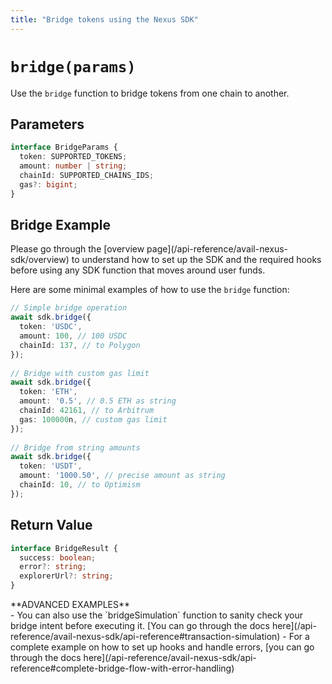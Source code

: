 ```yaml
---
title: "Bridge tokens using the Nexus SDK"
---
```



# `bridge(params)`

Use the `bridge` function to bridge tokens from one chain to another.

## Parameters

```typescript showLineNumbers filename="Typescript"
interface BridgeParams {
  token: SUPPORTED_TOKENS;
  amount: number | string;
  chainId: SUPPORTED_CHAINS_IDS;
  gas?: bigint;
}
```

## Bridge Example

<Callout type="warning">
Please go through the [overview page](/api-reference/avail-nexus-sdk/overview) to understand how to set up the SDK and the required hooks before using any SDK function that moves around user funds.
</Callout>

Here are some minimal examples of how to use the `bridge` function:

```typescript showLineNumbers filename="Typescript"
// Simple bridge operation
await sdk.bridge({
  token: 'USDC',
  amount: 100, // 100 USDC
  chainId: 137, // to Polygon
});
 
// Bridge with custom gas limit
await sdk.bridge({
  token: 'ETH',
  amount: '0.5', // 0.5 ETH as string
  chainId: 42161, // to Arbitrum
  gas: 100000n, // custom gas limit
});
 
// Bridge from string amounts
await sdk.bridge({
  token: 'USDT',
  amount: '1000.50', // precise amount as string
  chainId: 10, // to Optimism
});
```

## Return Value

```typescript showLineNumbers filename="Typescript"
interface BridgeResult {
  success: boolean;
  error?: string;
  explorerUrl?: string;
}
```

<Callout type="info">
**ADVANCED EXAMPLES**<br/>
- You can also use the `bridgeSimulation` function to sanity check your bridge intent before executing it.
[You can go through the docs here](/api-reference/avail-nexus-sdk/api-reference#transaction-simulation)
- For a complete example on how to set up hooks and handle errors, [you can go through the docs here](/api-reference/avail-nexus-sdk/api-reference#complete-bridge-flow-with-error-handling)
</Callout>

